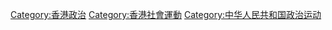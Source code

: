 [[Category:香港政治|Category:香港政治]]
[[Category:香港社會運動|Category:香港社會運動]]
[[Category:中华人民共和国政治运动|Category:中华人民共和国政治运动]]